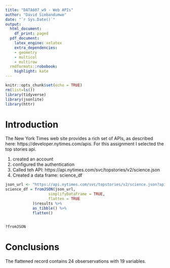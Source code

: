 ```yaml
---
title: "DATA607_w9 - Web APIs"
author: "David Simbandumwe"
date: "`r Sys.Date()`"
output:
  html_document:
    df_print: paged
  pdf_document:
    latex_engine: xelatex
    extra_dependencies:
    - geometry
    - multicol
    - multirow
  rmdformats::robobook:
    highlight: kate
---
```


```r
knitr::opts_chunk$set(echo = TRUE)
rm(list=ls())
library(tidyverse)
library(jsonlite)
library(httr)

```


# Introduction
The New York Times web site provides a rich set of APIs, as described here: https://developer.nytimes.com/apis. For this assignment I selected the top stories api. 

1. created an account
2. configured the authentication
3. Called teh API: https://api.nytimes.com/svc/topstories/v2/science.json
4. Created a data frame: science_df




```r


json_url <- "https://api.nytimes.com/svc/topstories/v2/science.json?api-key=ueC6BKg7iaXGRbGD8DALuBFoANFPfalV"
science_df = fromJSON(json_url,
                   simplifyDataFrame = TRUE,
                   flatten = TRUE
            )$results %>%
            as_tibble() %>%
            flatten()
    

?fromJSON

```




# Conclusions
The flattened record contains 24 obserservations with 19 variables.





